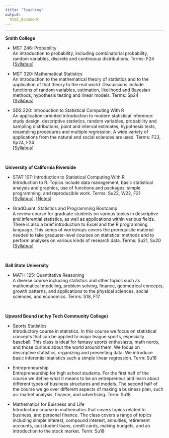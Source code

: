 ```yaml
---
title: "Teaching"
output:
  html_document
---
```


------------------------

**Smith College**

- MST 246: Probability     
<span class="desc"> An introduction to probability, including combinatorial probability, random variables, discrete and continuous distributions. Terms: F24  </span>  
    [[Syllabus](TeachingDocuments/MTH_246_F24.pdf)]

- MST 320: Mathematical Statistics    
<span class="desc">An introduction to the mathematical theory of statistics and to the application of that theory to the real world. Discussions include functions of random variables, estimation, likelihood and Bayesian methods, hypothesis testing and linear models. Terms: Sp24  </span>  
    [[Syllabus](TeachingDocuments/MTH_320_S24.pdf)]

- SDS 220: Introduction to Statistical Computing With R    
<span class="desc">An application-oriented introduction to modern statistical inference: study design, descriptive statistics, random variables, probability and sampling distributions, point and interval estimates, hypothesis tests, resampling procedures and multiple regression. A wide variety of applications from the natural and social sciences are used. Terms: F23, Sp24, F24 </span>  
    [[Syllabus](TeachingDocuments/SDS220_F24.pdf)]
    
<br>

**University of California Riverside**

- STAT 107: Introduction to Statistical Computing With R    
<span class="desc">Introduction to R. Topics include data management, basic statistical analysis and graphics, use of functions and packages, simple programming, and reproducible work. Terms: Su22, W22, F21 </span>  
    [[Syllabus](TeachingDocuments/Winter22STAT107Syllabus.pdf)], [[Notes](https://rpkgarcia.github.io/stat107CourseNotes/)]
    
    
    
- GradQuant: Statistics and Programming Bootcamp   
<span class="desc">A review course for graduate students on various topics in descriptive and inferential statistics, as well as applications within various fields. There is also a brief introduction to Excel and the R programming language. This series of workshops covers the prerequisite material needed to take graduate-level courses on statistical methods and to perform analyses on various kinds of research data. Terms: Su21, Su20    </span>  
  [[Syllabus](TeachingDocuments/2020 GradQuant Stats-Prg Bootcamp - Syllabus.pdf)] 

<!-- **Teaching Assistant** -->

<!-- - STAT 167: Introduction to Data Science   -->
<!-- <span class="desc">  Introduction to data science using the R programming language. Topics include big data management, visualization and analytical skills, unsupervised and supervised statistical learning methods, and real-world data science application examples.  Terms:  Sp22</span>  -->

<!-- - STAT 10/100A: Introduction to Statistics     -->
<!-- <span class="desc">A general introduction to descriptive and inferential statistics. Topics include histograms; descriptive statistics; probability; normal, and binomial distributions; sampling distributions; hypothesis testing; and confidence intervals. Programming component. Terms: Sp22, W20</span>  -->

<!-- - STAT 11/100B: Introduction to Statistics     -->
<!-- <span class="desc">Topics include linear regression, correlation, analysis of variance, and simple experimental designs. Programming component. Terms: S20</span>  -->


<!-- - STAT 155: Probability and Statistics For Science and Engineering     -->
<!-- <span class="desc"> Covers sample spaces and probability; random variables and probability distributions; elements of statistical inference; and testing and estimation. Also addresses selected topics in multivariate distributions and introduces stochastic processes.  Terms:  Sp20, W20, F19 Su19</span>  -->

<br>



**Ball State University **

- MATH 125: Quantitative Reasoning   
<span class="desc"> A diverse course including statistics and other topics such as mathematical modeling, problem solving, finance, geometrical concepts, growth patterns, and applications to the physical sciences, social sciences, and economics.  Terms: S18, F17 </span> 

<br>


**Upward Bound (at Ivy Tech Community College) **

- Sports Statistics     
<span class="desc">Introductory course in statistics.  In this course we focus on statistical concepts that can be applied to major league sports, especially baseball.  This class is ideal for fantasy sports enthusiasts, math nerds, and those curious about the world around them. We focus on descriptive statistics, organizing and presenting data.  We introduce basic inferential statistics such a simple linear regression. Term: Su18</span> 


- Entrepreneurship    
<span class="desc">Entrepreneurship for high school students.  For the first half of the course we define what it means to be an entrepreneur and learn about different types of business structures and models.  The second half of the course we go over different aspects of making a business plan, such as: market analysis, finance, and advertising. Term: Su18</span> 


- Mathematics for Buisness and Life    
<span class="desc">Introductory course in mathematics that covers topics related to business, and personal finance. The class covers a range of topics including simple interest, compound interest, annuities, retirement accounts, car/student loans, credit cards, making budgets, and an introduction to the stock market. Term: Su18</span> 